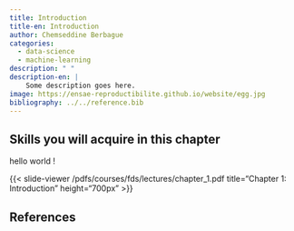 ```yaml
---
title: Introduction
title-en: Introduction
author: Chemseddine Berbague
categories:
  - data-science
  - machine-learning
description: " "
description-en: |
    Some description goes here.
image: https://ensae-reproductibilite.github.io/website/egg.jpg
bibliography: ../../reference.bib
---
```


:::: {.content-visible when-profile="en"}

::: {.callout-tip collapse="true"}
## Skills you will acquire in this chapter

hello world !
:::

::::

{{< slide-viewer /pdfs/courses/fds/lectures/chapter_1.pdf title="Chapter 1: Introduction" height="700px" >}}

::: {.content-visible when-profile="en"}
# References {-}
:::

::: {#refs}
:::